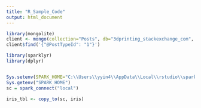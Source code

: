 ```yaml
---
title: "R_Sample_Code"
output: html_document
---
```


```r
library(mongolite)
client <- mongo(collection="Posts", db="3dprinting_stackexchange_com", url="mongodb://yida:yida@localhost:27272/admin")
client$find('{"@PostTypeId": "1"}')
```


```r
library(sparklyr)
library(dplyr)


Sys.setenv(SPARK_HOME="C:\\Users\\yyin4\\AppData\\Local\\rstudio\\spark\\Cache\\spark-1.6.2-bin-hadoop2.6")
Sys.getenv("SPARK_HOME")
sc = spark_connect("local")
```

```r
iris_tbl <- copy_to(sc, iris)

```